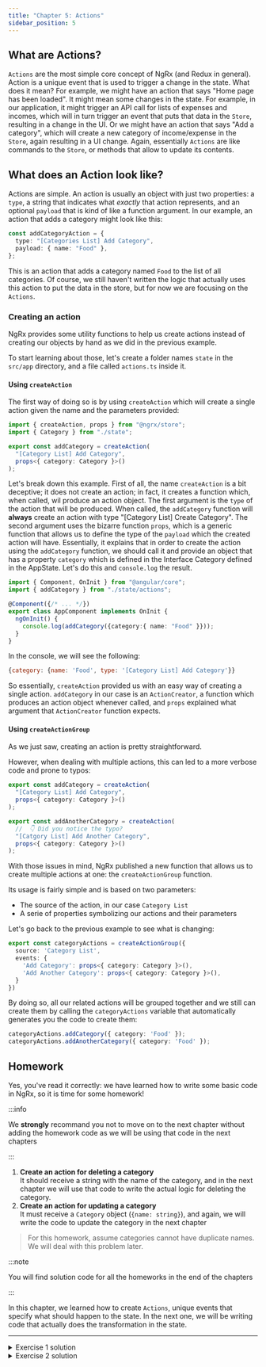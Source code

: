 ---
title: "Chapter 5: Actions"
sidebar_position: 5
---

## What are Actions?

`Actions` are the most simple core concept of NgRx (and Redux in general). Action is a unique event that is used to trigger a change in the state. What does it mean? For example, we might have an action that says "Home page has been loaded". It might mean some changes in the state. For example, in our application, it might trigger an API call for lists of expenses and incomes, which will in turn trigger an event that puts that data in the `Store`, resulting in a change in the UI. Or we might have an action that says "Add a category", which will create a new category of income/expense in the `Store`, again resulting in a UI change. Again, essentially `Actions` are like commands to the `Store`, or methods that allow to update its contents.

## What does an Action look like?

Actions are simple. An action is usually an object with just two properties: a `type`, a string that indicates what _exactly_ that action represents, and an optional `payload` that is kind of like a function argument. In our example, an action that adds a category might look like this:

```ts
const addCategoryAction = {
  type: "[Categories List] Add Category",
  payload: { name: "Food" },
};
```

This is an action that adds a category named `Food` to the list of all categories. Of course, we still haven't written the logic that actually uses this action to put the data in the store, but for now we are focusing on the `Actions`.


### Creating an action

NgRx provides some utility functions to help us create actions instead of creating our objects by hand as we did in the previous example.

To start learning about those, let's create a folder names `state` in the `src/app` directory, and a file called `actions.ts` inside it.

#### Using `createAction`

The first way of doing so is by using `createAction` which will create a single action given the name and the parameters provided:

```ts title="state/actions.ts"
import { createAction, props } from "@ngrx/store";
import { Category } from "./state";

export const addCategory = createAction(
  "[Category List] Add Category",
  props<{ category: Category }>()
);
```

Let's break down this example. First of all, the name `createAction` is a bit deceptive; it does not create an action; in fact, it creates a function which, when called, wil produce an action object. The first argument is the `type` of the action that will be produced. When called, the `addCategory` function will **always** create an action with type "[Category List] Create Category". The second argument uses the bizarre function `props`, which is a generic function that allows us to define the type of the `payload` which the created action will have. Essentially, it explains that in order to create the action using the `addCategory` function, we should call it and provide an object that has a property `category` which is defined in the Interface Category defined in the AppState. Let's do this and `console.log` the result.

```ts title="app.component.ts"
import { Component, OnInit } from "@angular/core";
import { addCategory } from "./state/actions";

@Component({/* ... */})
export class AppComponent implements OnInit {
  ngOnInit() {
    console.log(addCategory({category:{ name: "Food" }}));
  }
}
```

In the console, we will see the following:

```js
{category: {name: 'Food', type: '[Category List] Add Category'}}
```

So essentially, `createAction` provided us with an easy way of creating a single action. `addCategory` in our case is an `ActionCreator`, a function which produces an action object whenever called, and `props` explained what argument that `ActionCreator` function expects.

#### Using `createActionGroup`

As we just saw, creating an action is pretty straightforward.

However, when dealing with multiple actions, this can led to a more verbose code and prone to typos:

```ts title="state/actions.ts"
export const addCategory = createAction(
  "[Category List] Add Category",
  props<{ category: Category }>()
);

export const addAnotherCategory = createAction(
  //  👇 Did you notice the typo?
  "[Catgory List] Add Another Category",
  props<{ category: Category }>()
);
```

With those issues in mind, NgRx published a new function that allows us to create multiple actions at one: the `createActionGroup` function.

Its usage is fairly simple and is based on two parameters:

- The source of the action, in our case `Category List`
- A serie of properties symbolizing our actions and their parameters

Let's go back to the previous example to see what is changing:

```ts title="state/actions.ts"
export const categoryActions = createActionGroup({
  source: 'Category List',
  events: {
    'Add Category': props<{ category: Category }>(),
    'Add Another Category': props<{ category: Category }>(),
  }
})
```

By doing so, all our related actions will be grouped together and we still can create them by calling the `categoryActions` variable that automatically generates you the code to create them:

```ts
categoryActions.addCategory({ category: 'Food' });
categoryActions.addAnotherCategory({ category: 'Food' });
```

## Homework

Yes, you've read it correctly: we have learned how to write some basic code in NgRx, so it is time for some homework!

:::info

We **strongly** recommand you not to move on to the next chapter without adding the homework code as we will be using that code in the next chapters

:::

1. **Create an action for deleting a category**  
   It should receive a string with the name of the category, and in the next chapter we will use that code to write the actual logic for deleting the category.
2. **Create an action for updating a category**  
   It must receive a `Category` object (`{name: string}`), and again, we will write the code to update the category in the next chapter

> For this homework, assume categories cannot have duplicate names. We will deal with this problem later.

:::note

You will find solution code for all the homeworks in the end of the chapters

:::

In this chapter, we learned how to create `Actions`, unique events that specify what should happen to the state. In the next one, we will be writing code that actually does the transformation in the state.

---

<details>
<summary>Exercise 1 solution</summary>

**Using `createActionGroup`:**

```ts {5} title="state/actions.ts"
export const categoryActions = createActionGroup({
  source: 'Category List',
  events: {
    'Add Category': props<{ category: Category }>(),
    'Delete Category': props<{ category: Category }>(),
  }
})
```

**Using `createAction`:**

```ts {6-9} title="state/actions.ts"
export const addCategory = createAction(
  "[Category List] Add Category",
  props<{ category: Category }>()
);

export const deleteCategory = createAction(
  "[Category List] Delete Category",
  props<{name: string}>()
);
```

</details>

<details>
<summary>Exercise 2 solution</summary>

**Using `createActionGroup`:**

```ts {6} title="state/actions.ts"
export const categoryActions = createActionGroup({
  source: 'Category List',
  events: {
    'Add Category': props<{ category: Category }>(),
    'Delete Category': props<{ category: Category }>(),
    'Update Category': props<{ category: Category }>(),
  }
})
```

**Using `createAction`:**

```ts {11-14} title="state/actions.ts"
export const addCategory = createAction(
  "[Category List] Add Category",
  props<{ category: Category }>()
);

export const deleteCategory = createAction(
  "[Category List] Delete Category",
  props<{name: string}>()
);

export const updateCategory = createAction(
  "[Category List] Update Category",
  props<{ name: string }>()
);

```

</details>

